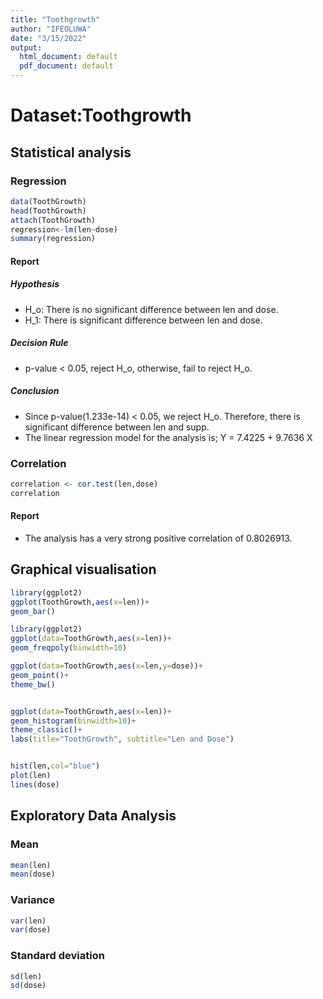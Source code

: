 ---
title: "Toothgrowth"
author: "IFEOLUWA"
date: "3/15/2022"
output:
  html_document: default
  pdf_document: default
---
# Dataset:Toothgrowth
## Statistical analysis
### Regression
```{r}
data(ToothGrowth)
head(ToothGrowth)
attach(ToothGrowth)
regression<-lm(len~dose)
summary(regression)
```
#### Report
##### Hypothesis
- H_o: There is no significant difference between len and dose.
- H_1: There is significant difference between len and dose.

##### Decision Rule
- p-value < 0.05, reject H_o, otherwise, fail to reject H_o.

##### Conclusion
- Since p-value(1.233e-14) < 0.05, we reject H_o. Therefore, there is  significant difference between len and supp.
- The linear regression model for the analysis is; Y = 7.4225 + 9.7636  X

### Correlation
```{r}
correlation <- cor.test(len,dose)
correlation
```
#### Report
- The analysis has a very strong positive correlation of 0.8026913.

## Graphical visualisation
```{r}
library(ggplot2)
ggplot(ToothGrowth,aes(x=len))+
geom_bar()

library(ggplot2)
ggplot(data=ToothGrowth,aes(x=len))+
geom_freqpoly(binwidth=10)

ggplot(data=ToothGrowth,aes(x=len,y=dose))+
geom_point()+
theme_bw()


ggplot(data=ToothGrowth,aes(x=len))+
geom_histogram(binwidth=10)+
theme_classic()+
labs(title="ToothGrowth", subtitle="Len and Dose")


hist(len,col="blue")
plot(len)
lines(dose)
```

## Exploratory Data Analysis
### Mean
```{r}
mean(len)
mean(dose)
```
### Variance
```{r}
var(len)
var(dose)
```
### Standard deviation
```{r}
sd(len)
sd(dose)
```



